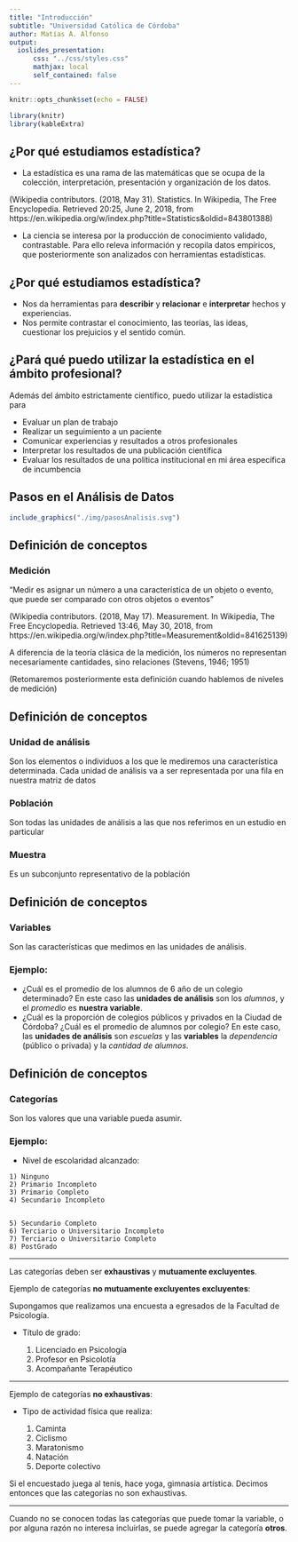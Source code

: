 ```yaml
---
title: "Introducción"
subtitle: "Universidad Católica de Córdoba"
author: Matías A. Alfonso
output:
  ioslides_presentation:
      css: "../css/styles.css"
      mathjax: local
      self_contained: false
---
```


```r
knitr::opts_chunk$set(echo = FALSE)

library(knitr)
library(kableExtra)
```

## ¿Por qué estudiamos estadística?  

* La estadística es una rama de las matemáticas que se ocupa de la colección, interpretación, presentación y organización de los datos.  

(Wikipedia contributors. (2018, May 31). Statistics. In Wikipedia, The Free Encyclopedia. Retrieved 20:25, June 2, 2018, from https://en.wikipedia.org/w/index.php?title=Statistics&oldid=843801388)  

* La ciencia se interesa por la producción de conocimiento validado, contrastable. Para ello releva información y recopila datos empíricos, que posteriormente son analizados con herramientas estadísticas.

## ¿Por qué estudiamos estadística?  

* Nos da herramientas para **describir** y **relacionar** e **interpretar** hechos y experiencias.
* Nos permite contrastar el conocimiento, las teorías, las ideas, cuestionar los prejuicios y el sentido común.

## ¿Pará qué puedo utilizar la estadística en el ámbito profesional?
Además del ámbito estrictamente científico, puedo utilizar la estadística para

- Evaluar un plan de trabajo
- Realizar un seguimiento a un paciente
- Comunicar experiencias y resultados a otros profesionales
- Interpretar los resultados de una publicación científica
- Evaluar los resultados de una política institucional en mi área específica de incumbencia


## Pasos en el Análisis de Datos
```r

include_graphics("./img/pasosAnalisis.svg")
```

## Definición de conceptos
### Medición

"Medir es asignar un número a una característica de un objeto o evento, que puede ser comparado con otros objetos o eventos" 

(Wikipedia contributors. (2018, May 17). Measurement. In Wikipedia, The Free Encyclopedia. Retrieved 13:46, May 30, 2018, from https://en.wikipedia.org/w/index.php?title=Measurement&oldid=841625139)  


A diferencia de la teoría clásica de la medición, los números no representan necesariamente cantidades, sino relaciones (Stevens, 1946; 1951)

<div class="notes">
(Retomaremos posteriormente esta definición cuando hablemos de niveles de medición)
</div>

## Definición de conceptos
### Unidad de análisis
Son los elementos o individuos a los que le mediremos una característica determinada. Cada unidad de análisis va a ser representada por una fila en nuestra matriz de datos

### Población
Son todas las unidades de análisis a las que nos referimos en un estudio en particular

### Muestra
Es un subconjunto representativo de la población

## Definición de conceptos
### Variables
Son las características que medimos en las unidades de análisis.

### Ejemplo: 
* ¿Cuál es el promedio de los alumnos de 6 año de un colegio determinado? En este caso las **unidades de análisis** son los *alumnos*, y el *promedio* es **nuestra variable**.  
* ¿Cuál es la proporción de colegios públicos y privados en la Ciudad de Córdoba? ¿Cuál es el promedio de alumnos por colegio? En este caso, las **unidades de análisis** son *escuelas* y las **variables** la *dependencia* (público o privada) y la *cantidad de alumnos*.

## Definición de conceptos
### Categorías
Son los valores que una variable pueda asumir.

### Ejemplo:
* Nivel de escolaridad alcanzado:  
  
<div class="columns-2">
	1) Ninguno
	2) Primario Incompleto
	3) Primario Completo
	4) Secundario Incompleto  
	
	
	5) Secundario Completo
	6) Terciario o Universitario Incompleto
	7) Terciario o Universitario Completo
	8) PostGrado
</div>

----

Las categorías deben ser **exhaustivas** y **mutuamente excluyentes**.

Ejemplo de categorías **no mutuamente excluyentes excluyentes**:  

Supongamos que realizamos una encuesta a egresados de la Facultad de Psicología.  

* Título de grado:  

	1) Licenciado en Psicología
	2) Profesor en Psicolotía
	3) Acompañante Terapéutico

----  

Ejemplo de categorías **no exhaustivas**:  

* Tipo de actividad física que realiza:  

	1) Caminta
	2) Ciclismo
	3) Maratonismo
	4) Natación 
	5) Deporte colectivo
  
  
Si el encuestado juega al tenis, hace yoga, gimnasia artística. Decimos entonces que las categorías no son exhaustivas.  

----

Cuando no se conocen todas las categorías que puede tomar la variable, o por alguna razón no interesa incluirlas, se puede agregar la categoría **otros**.